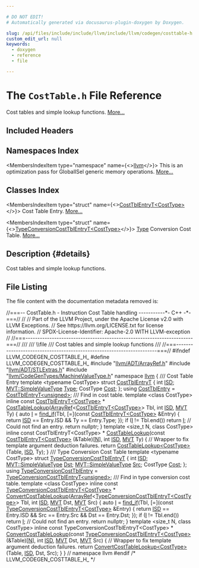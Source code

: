 ```yaml
---

# DO NOT EDIT!
# Automatically generated via docusaurus-plugin-doxygen by Doxygen.

slug: /api/files/include/include/llvm/include/llvm/codegen/costtable-h
custom_edit_url: null
keywords:
  - doxygen
  - reference
  - file

---
```





# The `CostTable.h` File Reference

<DoxygenPage pluginConfig={pluginConfig}>

Cost tables and simple lookup functions. <a href="#details">More...</a>

## Included Headers

<IncludesList>
<IncludesListItem
  filePath="llvm/ADT/ArrayRef.h"
  permalink="/docs/api/files/include/include/llvm/include/llvm/adt/arrayref-h"
  isLocal="true" />
<IncludesListItem
  filePath="llvm/ADT/STLExtras.h"
  permalink="/docs/api/files/include/include/llvm/include/llvm/adt/stlextras-h"
  isLocal="true" />
<IncludesListItem
  filePath="llvm/CodeGenTypes/MachineValueType.h"
  permalink="/docs/api/files/include/include/llvm/include/llvm/codegentypes/machinevaluetype-h"
  isLocal="true" />
</IncludesList>

## Namespaces Index

<MembersIndex>

<MembersIndexItem
  type="namespace"
  name={<><a href="/docs/api/namespaces/llvm">llvm</a></>}>
This is an optimization pass for GlobalISel generic memory operations. <a href="/docs/api/namespaces/llvm/#details">More...</a>
</MembersIndexItem>

</MembersIndex>

## Classes Index

<MembersIndex>

<MembersIndexItem
  type="struct"
  name={<><a href="/docs/api/structs/llvm/costtblentryt">CostTblEntryT&lt;CostType&gt;</a></>}>
Cost Table Entry. <a href="/docs/api/structs/llvm/costtblentryt/#details">More...</a>
</MembersIndexItem>

<MembersIndexItem
  type="struct"
  name={<><a href="/docs/api/structs/llvm/typeconversioncosttblentryt">TypeConversionCostTblEntryT&lt;CostType&gt;</a></>}>
<a href="/docs/api/classes/llvm/type">Type</a> Conversion Cost Table. <a href="/docs/api/structs/llvm/typeconversioncosttblentryt/#details">More...</a>
</MembersIndexItem>

</MembersIndex>

## Description {#details}

Cost tables and simple lookup functions.

## File Listing

The file content with the documentation metadata removed is:

<ProgramListing>

<Link id="l00001" /><CodeLine lineNumber="1"><Highlight kind="comment">//===-- CostTable.h - Instruction Cost Table handling -----------&#42;- C++ -&#42;-===//</Highlight><Highlight kind="normal"></Highlight></CodeLine>
<Link id="l00002" /><CodeLine lineNumber="2"><Highlight kind="normal"></Highlight><Highlight kind="comment">//</Highlight><Highlight kind="normal"></Highlight></CodeLine>
<Link id="l00003" /><CodeLine lineNumber="3"><Highlight kind="normal"></Highlight><Highlight kind="comment">// Part of the LLVM Project, under the Apache License v2.0 with LLVM Exceptions.</Highlight><Highlight kind="normal"></Highlight></CodeLine>
<Link id="l00004" /><CodeLine lineNumber="4"><Highlight kind="normal"></Highlight><Highlight kind="comment">// See https://llvm.org/LICENSE.txt for license information.</Highlight><Highlight kind="normal"></Highlight></CodeLine>
<Link id="l00005" /><CodeLine lineNumber="5"><Highlight kind="normal"></Highlight><Highlight kind="comment">// SPDX-License-Identifier: Apache-2.0 WITH LLVM-exception</Highlight><Highlight kind="normal"></Highlight></CodeLine>
<Link id="l00006" /><CodeLine lineNumber="6"><Highlight kind="normal"></Highlight><Highlight kind="comment">//</Highlight><Highlight kind="normal"></Highlight></CodeLine>
<Link id="l00007" /><CodeLine lineNumber="7"><Highlight kind="normal"></Highlight><Highlight kind="comment">//===----------------------------------------------------------------------===//</Highlight><Highlight kind="comment"></Highlight></CodeLine>
<Link id="l00008" /><CodeLine lineNumber="8"><Highlight kind="comment">///</Highlight></CodeLine>
<Link id="l00009" /><CodeLine lineNumber="9"><Highlight kind="comment">/// \\file</Highlight></CodeLine>
<Link id="l00010" /><CodeLine lineNumber="10"><Highlight kind="comment">/// Cost tables and simple lookup functions</Highlight></CodeLine>
<Link id="l00011" /><CodeLine lineNumber="11"><Highlight kind="comment">///</Highlight><Highlight kind="normal"></Highlight></CodeLine>
<Link id="l00012" /><CodeLine lineNumber="12"><Highlight kind="normal"></Highlight><Highlight kind="comment">//===----------------------------------------------------------------------===//</Highlight><Highlight kind="normal"></Highlight></CodeLine>
<Link id="l00013" /><CodeLine lineNumber="13"><Highlight kind="normal"></Highlight></CodeLine>
<Link id="l00014" /><CodeLine lineNumber="14"><Highlight kind="normal"></Highlight><Highlight kind="preprocessor">#ifndef LLVM&#95;CODEGEN&#95;COSTTABLE&#95;H&#95;</Highlight><Highlight kind="normal"></Highlight></CodeLine>
<Link id="l00015" /><CodeLine lineNumber="15"><Highlight kind="normal"></Highlight><Highlight kind="preprocessor">#define LLVM&#95;CODEGEN&#95;COSTTABLE&#95;H&#95;</Highlight><Highlight kind="normal"></Highlight></CodeLine>
<Link id="l00016" /><CodeLine lineNumber="16"><Highlight kind="normal"></Highlight></CodeLine>
<Link id="l00017" /><CodeLine lineNumber="17"><Highlight kind="normal"></Highlight><Highlight kind="preprocessor">#include &quot;<a href="/docs/api/files/include/include/llvm/include/llvm/adt/arrayref-h">llvm/ADT/ArrayRef.h</a>&quot;</Highlight><Highlight kind="normal"></Highlight></CodeLine>
<Link id="l00018" /><CodeLine lineNumber="18"><Highlight kind="normal"></Highlight><Highlight kind="preprocessor">#include &quot;<a href="/docs/api/files/include/include/llvm/include/llvm/adt/stlextras-h">llvm/ADT/STLExtras.h</a>&quot;</Highlight><Highlight kind="normal"></Highlight></CodeLine>
<Link id="l00019" /><CodeLine lineNumber="19"><Highlight kind="normal"></Highlight><Highlight kind="preprocessor">#include &quot;<a href="/docs/api/files/include/include/llvm/include/llvm/codegentypes/machinevaluetype-h">llvm/CodeGenTypes/MachineValueType.h</a>&quot;</Highlight><Highlight kind="normal"></Highlight></CodeLine>
<Link id="l00020" /><CodeLine lineNumber="20"><Highlight kind="normal"></Highlight></CodeLine>
<Link id="l00021" /><CodeLine lineNumber="21"><Highlight kind="normal"></Highlight><Highlight kind="keyword">namespace </Highlight><Highlight kind="normal"><a href="/docs/api/namespaces/llvm">llvm</a> &#123;</Highlight></CodeLine>
<Link id="l00022" /><CodeLine lineNumber="22"><Highlight kind="normal"></Highlight><Highlight kind="comment"></Highlight></CodeLine>
<Link id="l00023" /><CodeLine lineNumber="23"><Highlight kind="comment">/// Cost Table Entry</Highlight><Highlight kind="normal"></Highlight></CodeLine>
<Link id="l00024" /><CodeLine lineNumber="24"><Highlight kind="normal"></Highlight><Highlight kind="keyword">template</Highlight><Highlight kind="normal"> &lt;</Highlight><Highlight kind="keyword">typename</Highlight><Highlight kind="normal"> CostType&gt;</Highlight></CodeLine>
<Link id="l00025" /><CodeLine lineNumber="25" lineLink="/docs/api/structs/llvm/costtblentryt"><Highlight kind="normal"></Highlight><Highlight kind="keyword">struct </Highlight><Highlight kind="normal"><a href="/docs/api/structs/llvm/costtblentryt">CostTblEntryT</a> &#123;</Highlight></CodeLine>
<Link id="l00026" /><CodeLine lineNumber="26" lineLink="/docs/api/structs/llvm/costtblentryt/#adeafc6ba0c6d2ad38a30f70424eecd0a"><Highlight kind="normal">  </Highlight><Highlight kind="keywordtype">int</Highlight><Highlight kind="normal"> <a href="/docs/api/structs/llvm/costtblentryt/#adeafc6ba0c6d2ad38a30f70424eecd0a">ISD</a>;</Highlight></CodeLine>
<Link id="l00027" /><CodeLine lineNumber="27" lineLink="/docs/api/structs/llvm/costtblentryt/#a4f6cb5d53258aee939e39416c17420eb"><Highlight kind="normal">  <a href="/docs/api/classes/llvm/mvt/#a184043a6ab3a9922618b34117003e64d">MVT::SimpleValueType</a> <a href="/docs/api/structs/llvm/costtblentryt/#a4f6cb5d53258aee939e39416c17420eb">Type</a>;</Highlight></CodeLine>
<Link id="l00028" /><CodeLine lineNumber="28" lineLink="/docs/api/structs/llvm/costtblentryt/#a97dfe5033e732b727152a31a168d04e1"><Highlight kind="normal">  CostType <a href="/docs/api/structs/llvm/costtblentryt/#a97dfe5033e732b727152a31a168d04e1">Cost</a>;</Highlight></CodeLine>
<Link id="l00029" /><CodeLine lineNumber="29"><Highlight kind="normal">&#125;;</Highlight></CodeLine>
<Link id="l00030" /><CodeLine lineNumber="30" lineLink="/docs/api/namespaces/llvm/#ab67fb380e11a28280789a20888e59bb3"><Highlight kind="normal"></Highlight><Highlight kind="keyword">using </Highlight><Highlight kind="normal"><a href="/docs/api/namespaces/llvm/#ab67fb380e11a28280789a20888e59bb3">CostTblEntry</a> = <a href="/docs/api/structs/llvm/costtblentryt">CostTblEntryT&lt;unsigned&gt;</a>;</Highlight></CodeLine>
<Link id="l00031" /><CodeLine lineNumber="31"><Highlight kind="normal"></Highlight><Highlight kind="comment"></Highlight></CodeLine>
<Link id="l00032" /><CodeLine lineNumber="32"><Highlight kind="comment">/// Find in cost table.</Highlight><Highlight kind="normal"></Highlight></CodeLine>
<Link id="l00033" /><CodeLine lineNumber="33"><Highlight kind="normal"></Highlight><Highlight kind="keyword">template</Highlight><Highlight kind="normal"> &lt;</Highlight><Highlight kind="keyword">class</Highlight><Highlight kind="normal"> CostType&gt;</Highlight></CodeLine>
<Link id="l00034" /><CodeLine lineNumber="34"><Highlight kind="normal"></Highlight><Highlight kind="keyword">inline</Highlight><Highlight kind="normal"> </Highlight><Highlight kind="keyword">const</Highlight><Highlight kind="normal"> <a href="/docs/api/structs/llvm/costtblentryt">CostTblEntryT&lt;CostType&gt;</a> &#42;</Highlight></CodeLine>
<Link id="l00035" /><CodeLine lineNumber="35" lineLink="/docs/api/namespaces/llvm/#a0e9fc08ad29b9cdcf4d0bc6cf86ebf53"><Highlight kind="normal"><a href="/docs/api/namespaces/llvm/#a0e9fc08ad29b9cdcf4d0bc6cf86ebf53">CostTableLookup</a>(<a href="/docs/api/classes/llvm/arrayref">ArrayRef</a>&lt;<a href="/docs/api/structs/llvm/costtblentryt">CostTblEntryT&lt;CostType&gt;</a>&gt; Tbl, </Highlight><Highlight kind="keywordtype">int</Highlight><Highlight kind="normal"> <a href="/docs/api/namespaces/llvm/isd">ISD</a>, <a href="/docs/api/classes/llvm/mvt">MVT</a> Ty) &#123;</Highlight></CodeLine>
<Link id="l00036" /><CodeLine lineNumber="36"><Highlight kind="normal">  </Highlight><Highlight kind="keyword">auto</Highlight><Highlight kind="normal"> <a href="/docs/api/files/lib/lib/support/md5-cpp/#ac0eafdc9ee161b71e7af98af736952fd">I</a> = <a href="/docs/api/namespaces/llvm/#ac78c09ae232b2ce188ff590d51e3c268">find&#95;if</a>(Tbl, &#91;=&#93;(</Highlight><Highlight kind="keyword">const</Highlight><Highlight kind="normal"> <a href="/docs/api/structs/llvm/costtblentryt">CostTblEntryT&lt;CostType&gt;</a> &amp;Entry) &#123;</Highlight></CodeLine>
<Link id="l00037" /><CodeLine lineNumber="37"><Highlight kind="normal">    </Highlight><Highlight kind="keywordflow">return</Highlight><Highlight kind="normal"> <a href="/docs/api/namespaces/llvm/isd">ISD</a> == Entry.ISD &amp;&amp; Ty == Entry.Type;</Highlight></CodeLine>
<Link id="l00038" /><CodeLine lineNumber="38"><Highlight kind="normal">  &#125;);</Highlight></CodeLine>
<Link id="l00039" /><CodeLine lineNumber="39"><Highlight kind="normal">  </Highlight><Highlight kind="keywordflow">if</Highlight><Highlight kind="normal"> (<a href="/docs/api/files/lib/lib/support/md5-cpp/#ac0eafdc9ee161b71e7af98af736952fd">I</a> != Tbl.end())</Highlight></CodeLine>
<Link id="l00040" /><CodeLine lineNumber="40"><Highlight kind="normal">    </Highlight><Highlight kind="keywordflow">return</Highlight><Highlight kind="normal"> <a href="/docs/api/files/lib/lib/support/md5-cpp/#ac0eafdc9ee161b71e7af98af736952fd">I</a>;</Highlight></CodeLine>
<Link id="l00041" /><CodeLine lineNumber="41"><Highlight kind="normal"></Highlight></CodeLine>
<Link id="l00042" /><CodeLine lineNumber="42"><Highlight kind="normal">  </Highlight><Highlight kind="comment">// Could not find an entry.</Highlight><Highlight kind="normal"></Highlight></CodeLine>
<Link id="l00043" /><CodeLine lineNumber="43"><Highlight kind="normal">  </Highlight><Highlight kind="keywordflow">return</Highlight><Highlight kind="normal"> </Highlight><Highlight kind="keyword">nullptr</Highlight><Highlight kind="normal">;</Highlight></CodeLine>
<Link id="l00044" /><CodeLine lineNumber="44"><Highlight kind="normal">&#125;</Highlight></CodeLine>
<Link id="l00045" /><CodeLine lineNumber="45"><Highlight kind="normal"></Highlight></CodeLine>
<Link id="l00046" /><CodeLine lineNumber="46"><Highlight kind="normal"></Highlight><Highlight kind="keyword">template</Highlight><Highlight kind="normal"> &lt;</Highlight><Highlight kind="keywordtype">size&#95;t</Highlight><Highlight kind="normal"> N, </Highlight><Highlight kind="keyword">class</Highlight><Highlight kind="normal"> CostType&gt;</Highlight></CodeLine>
<Link id="l00047" /><CodeLine lineNumber="47"><Highlight kind="normal"></Highlight><Highlight kind="keyword">inline</Highlight><Highlight kind="normal"> </Highlight><Highlight kind="keyword">const</Highlight><Highlight kind="normal"> CostTblEntryT&lt;CostType&gt; &#42;</Highlight></CodeLine>
<Link id="l00048" /><CodeLine lineNumber="48" lineLink="/docs/api/namespaces/llvm/#a25f22870cc19ca22bc418936b4e28e08"><Highlight kind="normal"><a href="/docs/api/namespaces/llvm/#a0e9fc08ad29b9cdcf4d0bc6cf86ebf53">CostTableLookup</a>(</Highlight><Highlight kind="keyword">const</Highlight><Highlight kind="normal"> <a href="/docs/api/structs/llvm/costtblentryt">CostTblEntryT&lt;CostType&gt;</a> (&amp;Table)&#91;<a href="/docs/api/files/lib/lib/support/regcomp-c/#a0240ac851181b84ac374872dc5434ee4">N</a>&#93;, </Highlight><Highlight kind="keywordtype">int</Highlight><Highlight kind="normal"> <a href="/docs/api/namespaces/llvm/isd">ISD</a>, <a href="/docs/api/classes/llvm/mvt">MVT</a> Ty) &#123;</Highlight></CodeLine>
<Link id="l00049" /><CodeLine lineNumber="49"><Highlight kind="normal">  </Highlight><Highlight kind="comment">// Wrapper to fix template argument deduction failures.</Highlight><Highlight kind="normal"></Highlight></CodeLine>
<Link id="l00050" /><CodeLine lineNumber="50"><Highlight kind="normal">  </Highlight><Highlight kind="keywordflow">return</Highlight><Highlight kind="normal"> <a href="/docs/api/namespaces/llvm/#a0e9fc08ad29b9cdcf4d0bc6cf86ebf53">CostTableLookup&lt;CostType&gt;</a>(Table, <a href="/docs/api/namespaces/llvm/isd">ISD</a>, Ty);</Highlight></CodeLine>
<Link id="l00051" /><CodeLine lineNumber="51"><Highlight kind="normal">&#125;</Highlight></CodeLine>
<Link id="l00052" /><CodeLine lineNumber="52"><Highlight kind="normal"></Highlight><Highlight kind="comment"></Highlight></CodeLine>
<Link id="l00053" /><CodeLine lineNumber="53"><Highlight kind="comment">/// Type Conversion Cost Table</Highlight><Highlight kind="normal"></Highlight></CodeLine>
<Link id="l00054" /><CodeLine lineNumber="54"><Highlight kind="normal"></Highlight><Highlight kind="keyword">template</Highlight><Highlight kind="normal"> &lt;</Highlight><Highlight kind="keyword">typename</Highlight><Highlight kind="normal"> CostType&gt;</Highlight></CodeLine>
<Link id="l00055" /><CodeLine lineNumber="55" lineLink="/docs/api/structs/llvm/typeconversioncosttblentryt"><Highlight kind="normal"></Highlight><Highlight kind="keyword">struct </Highlight><Highlight kind="normal"><a href="/docs/api/structs/llvm/typeconversioncosttblentryt">TypeConversionCostTblEntryT</a> &#123;</Highlight></CodeLine>
<Link id="l00056" /><CodeLine lineNumber="56" lineLink="/docs/api/structs/llvm/typeconversioncosttblentryt/#ac5e01a44253608bd16f18ec3a69f118c"><Highlight kind="normal">  </Highlight><Highlight kind="keywordtype">int</Highlight><Highlight kind="normal"> <a href="/docs/api/structs/llvm/typeconversioncosttblentryt/#ac5e01a44253608bd16f18ec3a69f118c">ISD</a>;</Highlight></CodeLine>
<Link id="l00057" /><CodeLine lineNumber="57" lineLink="/docs/api/structs/llvm/typeconversioncosttblentryt/#ab02d3f6c5589aae8248cf175654ead97"><Highlight kind="normal">  <a href="/docs/api/classes/llvm/mvt/#a184043a6ab3a9922618b34117003e64d">MVT::SimpleValueType</a> <a href="/docs/api/structs/llvm/typeconversioncosttblentryt/#ab02d3f6c5589aae8248cf175654ead97">Dst</a>;</Highlight></CodeLine>
<Link id="l00058" /><CodeLine lineNumber="58" lineLink="/docs/api/structs/llvm/typeconversioncosttblentryt/#af992848bdc512a9f4caf0c0d34ad8a2f"><Highlight kind="normal">  <a href="/docs/api/classes/llvm/mvt/#a184043a6ab3a9922618b34117003e64d">MVT::SimpleValueType</a> <a href="/docs/api/structs/llvm/typeconversioncosttblentryt/#af992848bdc512a9f4caf0c0d34ad8a2f">Src</a>;</Highlight></CodeLine>
<Link id="l00059" /><CodeLine lineNumber="59" lineLink="/docs/api/structs/llvm/typeconversioncosttblentryt/#ac372c716ae83c7eb87396a5e2c8dc5f8"><Highlight kind="normal">  CostType <a href="/docs/api/structs/llvm/typeconversioncosttblentryt/#ac372c716ae83c7eb87396a5e2c8dc5f8">Cost</a>;</Highlight></CodeLine>
<Link id="l00060" /><CodeLine lineNumber="60"><Highlight kind="normal">&#125;;</Highlight></CodeLine>
<Link id="l00061" /><CodeLine lineNumber="61" lineLink="/docs/api/namespaces/llvm/#a22d459b5e41e15cf4749a550999fb17e"><Highlight kind="normal"></Highlight><Highlight kind="keyword">using </Highlight><Highlight kind="normal"><a href="/docs/api/namespaces/llvm/#a22d459b5e41e15cf4749a550999fb17e">TypeConversionCostTblEntry</a> = <a href="/docs/api/structs/llvm/typeconversioncosttblentryt">TypeConversionCostTblEntryT&lt;unsigned&gt;</a>;</Highlight></CodeLine>
<Link id="l00062" /><CodeLine lineNumber="62"><Highlight kind="normal"></Highlight><Highlight kind="comment"></Highlight></CodeLine>
<Link id="l00063" /><CodeLine lineNumber="63"><Highlight kind="comment">/// Find in type conversion cost table.</Highlight><Highlight kind="normal"></Highlight></CodeLine>
<Link id="l00064" /><CodeLine lineNumber="64"><Highlight kind="normal"></Highlight><Highlight kind="keyword">template</Highlight><Highlight kind="normal"> &lt;</Highlight><Highlight kind="keyword">class</Highlight><Highlight kind="normal"> CostType&gt;</Highlight></CodeLine>
<Link id="l00065" /><CodeLine lineNumber="65"><Highlight kind="normal"></Highlight><Highlight kind="keyword">inline</Highlight><Highlight kind="normal"> </Highlight><Highlight kind="keyword">const</Highlight><Highlight kind="normal"> <a href="/docs/api/structs/llvm/typeconversioncosttblentryt">TypeConversionCostTblEntryT&lt;CostType&gt;</a> &#42;</Highlight></CodeLine>
<Link id="l00066" /><CodeLine lineNumber="66" lineLink="/docs/api/namespaces/llvm/#afa7713ec60e272a2e478a03eecc40bcd"><Highlight kind="normal"><a href="/docs/api/namespaces/llvm/#afa7713ec60e272a2e478a03eecc40bcd">ConvertCostTableLookup</a>(<a href="/docs/api/classes/llvm/arrayref">ArrayRef</a>&lt;<a href="/docs/api/structs/llvm/typeconversioncosttblentryt">TypeConversionCostTblEntryT&lt;CostType&gt;</a>&gt; Tbl,</Highlight></CodeLine>
<Link id="l00067" /><CodeLine lineNumber="67"><Highlight kind="normal">                       </Highlight><Highlight kind="keywordtype">int</Highlight><Highlight kind="normal"> <a href="/docs/api/namespaces/llvm/isd">ISD</a>, <a href="/docs/api/classes/llvm/mvt">MVT</a> Dst, <a href="/docs/api/classes/llvm/mvt">MVT</a> Src) &#123;</Highlight></CodeLine>
<Link id="l00068" /><CodeLine lineNumber="68"><Highlight kind="normal">  </Highlight><Highlight kind="keyword">auto</Highlight><Highlight kind="normal"> <a href="/docs/api/files/lib/lib/support/md5-cpp/#ac0eafdc9ee161b71e7af98af736952fd">I</a> =</Highlight></CodeLine>
<Link id="l00069" /><CodeLine lineNumber="69"><Highlight kind="normal">      <a href="/docs/api/namespaces/llvm/#ac78c09ae232b2ce188ff590d51e3c268">find&#95;if</a>(Tbl, &#91;=&#93;(</Highlight><Highlight kind="keyword">const</Highlight><Highlight kind="normal"> <a href="/docs/api/structs/llvm/typeconversioncosttblentryt">TypeConversionCostTblEntryT&lt;CostType&gt;</a> &amp;Entry) &#123;</Highlight></CodeLine>
<Link id="l00070" /><CodeLine lineNumber="70"><Highlight kind="normal">        </Highlight><Highlight kind="keywordflow">return</Highlight><Highlight kind="normal"> <a href="/docs/api/namespaces/llvm/isd">ISD</a> == Entry.ISD &amp;&amp; Src == Entry.Src &amp;&amp; Dst == Entry.Dst;</Highlight></CodeLine>
<Link id="l00071" /><CodeLine lineNumber="71"><Highlight kind="normal">      &#125;);</Highlight></CodeLine>
<Link id="l00072" /><CodeLine lineNumber="72"><Highlight kind="normal">  </Highlight><Highlight kind="keywordflow">if</Highlight><Highlight kind="normal"> (<a href="/docs/api/files/lib/lib/support/md5-cpp/#ac0eafdc9ee161b71e7af98af736952fd">I</a> != Tbl.end())</Highlight></CodeLine>
<Link id="l00073" /><CodeLine lineNumber="73"><Highlight kind="normal">    </Highlight><Highlight kind="keywordflow">return</Highlight><Highlight kind="normal"> <a href="/docs/api/files/lib/lib/support/md5-cpp/#ac0eafdc9ee161b71e7af98af736952fd">I</a>;</Highlight></CodeLine>
<Link id="l00074" /><CodeLine lineNumber="74"><Highlight kind="normal"></Highlight></CodeLine>
<Link id="l00075" /><CodeLine lineNumber="75"><Highlight kind="normal">  </Highlight><Highlight kind="comment">// Could not find an entry.</Highlight><Highlight kind="normal"></Highlight></CodeLine>
<Link id="l00076" /><CodeLine lineNumber="76"><Highlight kind="normal">  </Highlight><Highlight kind="keywordflow">return</Highlight><Highlight kind="normal"> </Highlight><Highlight kind="keyword">nullptr</Highlight><Highlight kind="normal">;</Highlight></CodeLine>
<Link id="l00077" /><CodeLine lineNumber="77"><Highlight kind="normal">&#125;</Highlight></CodeLine>
<Link id="l00078" /><CodeLine lineNumber="78"><Highlight kind="normal"></Highlight></CodeLine>
<Link id="l00079" /><CodeLine lineNumber="79"><Highlight kind="normal"></Highlight><Highlight kind="keyword">template</Highlight><Highlight kind="normal"> &lt;</Highlight><Highlight kind="keywordtype">size&#95;t</Highlight><Highlight kind="normal"> N, </Highlight><Highlight kind="keyword">class</Highlight><Highlight kind="normal"> CostType&gt;</Highlight></CodeLine>
<Link id="l00080" /><CodeLine lineNumber="80"><Highlight kind="normal"></Highlight><Highlight kind="keyword">inline</Highlight><Highlight kind="normal"> </Highlight><Highlight kind="keyword">const</Highlight><Highlight kind="normal"> TypeConversionCostTblEntryT&lt;CostType&gt; &#42;</Highlight></CodeLine>
<Link id="l00081" /><CodeLine lineNumber="81" lineLink="/docs/api/namespaces/llvm/#a89bc5d532d800b9af260bf5543415366"><Highlight kind="normal"><a href="/docs/api/namespaces/llvm/#afa7713ec60e272a2e478a03eecc40bcd">ConvertCostTableLookup</a>(</Highlight><Highlight kind="keyword">const</Highlight><Highlight kind="normal"> <a href="/docs/api/structs/llvm/typeconversioncosttblentryt">TypeConversionCostTblEntryT&lt;CostType&gt;</a> (&amp;Table)&#91;<a href="/docs/api/files/lib/lib/support/regcomp-c/#a0240ac851181b84ac374872dc5434ee4">N</a>&#93;,</Highlight></CodeLine>
<Link id="l00082" /><CodeLine lineNumber="82"><Highlight kind="normal">                       </Highlight><Highlight kind="keywordtype">int</Highlight><Highlight kind="normal"> <a href="/docs/api/namespaces/llvm/isd">ISD</a>, <a href="/docs/api/classes/llvm/mvt">MVT</a> Dst, <a href="/docs/api/classes/llvm/mvt">MVT</a> Src) &#123;</Highlight></CodeLine>
<Link id="l00083" /><CodeLine lineNumber="83"><Highlight kind="normal">  </Highlight><Highlight kind="comment">// Wrapper to fix template argument deduction failures.</Highlight><Highlight kind="normal"></Highlight></CodeLine>
<Link id="l00084" /><CodeLine lineNumber="84"><Highlight kind="normal">  </Highlight><Highlight kind="keywordflow">return</Highlight><Highlight kind="normal"> <a href="/docs/api/namespaces/llvm/#afa7713ec60e272a2e478a03eecc40bcd">ConvertCostTableLookup&lt;CostType&gt;</a>(Table, <a href="/docs/api/namespaces/llvm/isd">ISD</a>, Dst, Src);</Highlight></CodeLine>
<Link id="l00085" /><CodeLine lineNumber="85"><Highlight kind="normal">&#125;</Highlight></CodeLine>
<Link id="l00086" /><CodeLine lineNumber="86"><Highlight kind="normal"></Highlight></CodeLine>
<Link id="l00087" /><CodeLine lineNumber="87"><Highlight kind="normal">&#125; </Highlight><Highlight kind="comment">// namespace llvm</Highlight><Highlight kind="normal"></Highlight></CodeLine>
<Link id="l00088" /><CodeLine lineNumber="88"><Highlight kind="normal"></Highlight></CodeLine>
<Link id="l00089" /><CodeLine lineNumber="89"><Highlight kind="normal"></Highlight><Highlight kind="preprocessor">#endif </Highlight><Highlight kind="comment">/&#42; LLVM&#95;CODEGEN&#95;COSTTABLE&#95;H&#95; &#42;/</Highlight><Highlight kind="preprocessor"></Highlight></CodeLine>

</ProgramListing>

</DoxygenPage>
